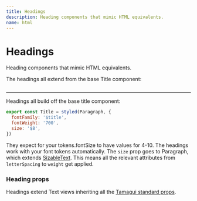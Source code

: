 ```yaml
---
title: Headings
description: Heading components that mimic HTML equivalents.
name: html
---
```


# Headings

<Description>Heading components that mimic HTML equivalents.</Description>

The headings all extend from the base Title component:

<HeroContainer>
  <HeadingsDemo />
</HeroContainer>

```jsx hero template=Headings

```

---

Headings all build off the base title component:

```jsx
export const Title = styled(Paragraph, {
  fontFamily: '$title',
  fontWeight: '700',
  size: '$8',
})
```

They expect for your tokens.fontSize to have values for 4-10. The headings work with your font tokens automatically. The `size` prop goes to Paragraph, which extends [SizableText](/docs/components/text#sizabletext). This means all the relevant attributes from `letterSpacing` to `weight` get applied.

### Heading props

Headings extend Text views inheriting all the [Tamagui standard props](/docs/intro/props).

